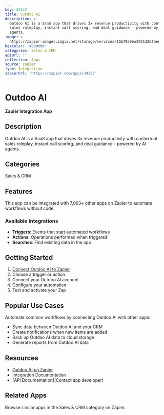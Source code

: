```yaml
---
key: 39157
title: Outdoo AI
description: >-
  Outdoo AI is a SaaS app that drives 3x revenue productivity with contextual
  sales roleplay, instant call scoring, and deal guidance - powered by AI
  agents.
image: >-
  https://zapier-images.imgix.net/storage/services/15b7930ea203132dfaee07d1f60cd1a1.png?auto=format%2Ccompress&ixlib=python-3.0.0&q=50
hexColor: '#000000'
categories: Sales & CRM
apiUrl: ''
collection: Apps
source: zapier
type: Integration
zapierUrl: 'https://zapier.com/apps/39157'
---
```

# Outdoo AI

**Zapier Integration App**

## Description

Outdoo AI is a SaaS app that drives 3x revenue productivity with contextual sales roleplay, instant call scoring, and deal guidance - powered by AI agents.

## Categories

Sales & CRM

## Features

This app can be integrated with 7,000+ other apps on Zapier to automate workflows without code.

### Available Integrations

- **Triggers**: Events that start automated workflows
- **Actions**: Operations performed when triggered
- **Searches**: Find existing data in the app

## Getting Started

1. [Connect Outdoo AI to Zapier](https://zapier.com/apps/39157)
2. Choose a trigger or action
3. Connect your Outdoo AI account
4. Configure your automation
5. Test and activate your Zap

## Popular Use Cases

Automate common workflows by connecting Outdoo AI with other apps:

- Sync data between Outdoo AI and your CRM
- Create notifications when new items are added
- Back up Outdoo AI data to cloud storage
- Generate reports from Outdoo AI data

## Resources

- [Outdoo AI on Zapier](https://zapier.com/apps/39157)
- [Integration Documentation](https://zapier.com/apps/39157/integrations)
- [API Documentation](Contact app developer)

## Related Apps

Browse similar apps in the Sales & CRM category on Zapier.

